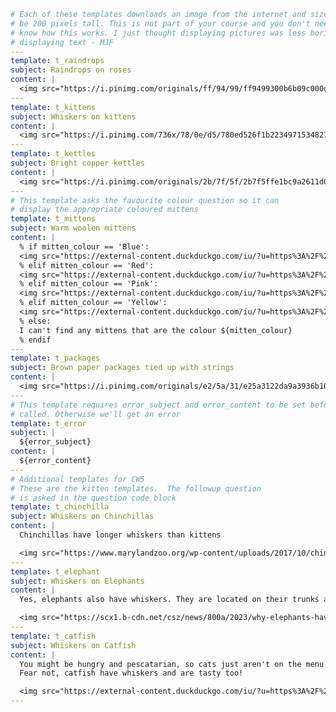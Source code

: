 ```yml
# Each of these templates downloads an image from the internet and sizes it to
# be 200 pixels tall. This is not part of your course and you don't need to 
# know how this works. I just thought displaying pictures was less boring than
# displaying text - MJF
---
template: t_raindrops
subject: Raindrops on roses
content: |
  <img src="https://i.pinimg.com/originals/ff/94/99/ff9499300b6b09c000d6553f3ce686c9.jpg" height="200px">
---
template: t_kittens
subject: Whiskers on kittens
content: |
  <img src="https://i.pinimg.com/736x/78/0e/d5/780ed526f1b2234971534827c9788cb8.jpg" height="200px">
---
template: t_kettles
subject: Bright copper kettles
content: |
  <img src="https://i.pinimg.com/originals/2b/7f/5f/2b7f5ffe1bc9a2611d0e25900bb217e4.jpg" height="200px">
---
# This template asks the favourite colour question so it can 
# display the appropriate coloured mittens
template: t_mittens
subject: Warm woolen mittens
content: |
  % if mitten_colour == 'Blue':
  <img src="https://external-content.duckduckgo.com/iu/?u=https%3A%2F%2Fimg0.etsystatic.com%2F115%2F0%2F6614227%2Fil_fullxfull.911803148_ny9q.jpg&f=1&nofb=1&ipt=0e1028208a5c6b8e809e685003e7ff86638c797d371b48ad673b903226379219&ipo=images" height="200px">
  % elif mitten_colour == 'Red':
  <img src="https://external-content.duckduckgo.com/iu/?u=https%3A%2F%2Fmedia.istockphoto.com%2Fphotos%2Fmittens-picture-id119838752%3Fk%3D6%26m%3D119838752%26s%3D612x612%26w%3D0%26h%3DtQnfnsNmU9yP2S3JKKHxgMhJfaCGVW-g1x40Pk3QqZU%3D&f=1&nofb=1&ipt=aa445c79f14ba886312107043dc481bc77b1d171673f095641cbe7857f87fd91&ipo=images" height="200px">
  % elif mitten_colour == 'Pink':
  <img src="https://external-content.duckduckgo.com/iu/?u=https%3A%2F%2Fthumbs.dreamstime.com%2Fb%2Fwarm-woolen-knitted-mittens-isolated-white-background-pink-k-warm-woolen-knitted-mittens-isolated-white-background-pink-171830683.jpg&f=1&nofb=1&ipt=b1bfc12c53725435421ab344b12cae13a627ef93f782265838b5db3358265c6c&ipo=images" height="300px">
  % elif mitten_colour == 'Yellow':
  <img src="https://external-content.duckduckgo.com/iu/?u=https%3A%2F%2Fi.pinimg.com%2Foriginals%2F4a%2Ff7%2F8e%2F4af78ec5b844c14e56fac573c690006f.jpg&f=1&nofb=1&ipt=f4a87a0175574626b52f87bd9712be5d48b8b2f8ab12b5f4f77223de727060b6&ipo=images" height="200px">
  % else:
  I can't find any mittens that are the colour ${mitten_colour}
  % endif
---
template: t_packages
subject: Brown paper packages tied up with strings
content: |
  <img src="https://i.pinimg.com/originals/e2/5a/31/e25a3122da9a3936b10d3be36de14c0b.jpg" height="200px">
---
# This template requires error_subject and error_content to be set before it's
# called. Otherwise we'll get an error
template: t_error
subject: |
  ${error_subject}
content: |
  ${error_content}
---
# Additional templates for CW5
# These are the kitten templates.  The followup question
# is asked in the question code block
template: t_chinchilla
subject: Whiskers on Chinchillas
content: |
  Chinchillas have longer whiskers than kittens

  <img src="https://www.marylandzoo.org/wp-content/uploads/2017/10/chinchilla_web-1024x683.jpg" height="200px">
---
template: t_elephant
subject: Whiskers on Elephants
content: |
  Yes, elephants also have whiskers. They are located on their trunks and help elephants feel and balance objects.   TIL!!!

  <img src="https://scx1.b-cdn.net/csz/news/800a/2023/why-elephants-have-whi.jpg" height="200px">
---
template: t_catfish
subject: Whiskers on Catfish
content: |
  You might be hungry and pescatarian, so cats just aren't on the menu.
  Fear not, catfish have whiskers and are tasty too!

  <img src="https://external-content.duckduckgo.com/iu/?u=https%3A%2F%2Fcdn3.tmbi.com%2Fsecure%2FRMS%2Fattachments%2F37%2F1200x1200%2FZesty-Baked-Catfish_exps46866_C2376962B11_13_4bC_RMS.jpg&f=1&nofb=1&ipt=cbd96c32beb5ad227d919bb1776c315e2e8fc1651935766b4fa6379ece849d78&ipo=images" height="200px">
---
```
